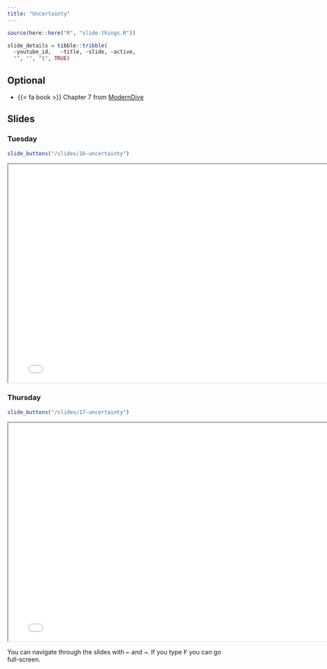 ```yaml
---
title: "Uncertainty"
---
```



```r
source(here::here("R", "slide-things.R"))

slide_details = tibble::tribble(
  ~youtube_id,   ~title, ~slide, ~active,
  "", "", "1", TRUE)

```

## Optional

- {{< fa book >}} Chapter 7 from [ModernDive](https://moderndive.com/7-sampling.html)


## Slides



### Tuesday


```r
slide_buttons("/slides/16-uncertainty")
```

```{=html}
<iframe width="780" height="500" src="/slides/16-uncertainty.html"></iframe>
```


### Thursday


```r
slide_buttons("/slides/17-uncertainty")
```

```{=html}
<iframe width="780" height="500" src="/slides/17-uncertainty.html"></iframe>
```

::: {.callout-note}
You can navigate through the slides with <kbd>←</kbd> and <kbd>→</kbd>. If you type <kbd>F</kbd> you can go full-screen. 
:::



